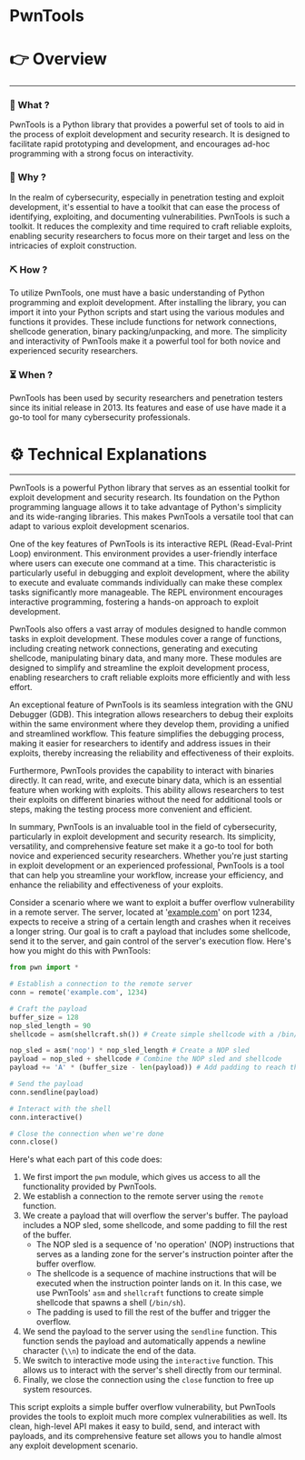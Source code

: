 # PwnTools


# 👉 Overview

---

### 👀 What ?

PwnTools is a Python library that provides a powerful set of tools to aid in the process of exploit development and security research. It is designed to facilitate rapid prototyping and development, and encourages ad-hoc programming with a strong focus on interactivity.


### 🧐 Why ?

In the realm of cybersecurity, especially in penetration testing and exploit development, it's essential to have a toolkit that can ease the process of identifying, exploiting, and documenting vulnerabilities. PwnTools is such a toolkit. It reduces the complexity and time required to craft reliable exploits, enabling security researchers to focus more on their target and less on the intricacies of exploit construction.


### ⛏️ How ?

To utilize PwnTools, one must have a basic understanding of Python programming and exploit development. After installing the library, you can import it into your Python scripts and start using the various modules and functions it provides. These include functions for network connections, shellcode generation, binary packing/unpacking, and more. The simplicity and interactivity of PwnTools make it a powerful tool for both novice and experienced security researchers.


### ⏳ When ?

PwnTools has been used by security researchers and penetration testers since its initial release in 2013. Its features and ease of use have made it a go-to tool for many cybersecurity professionals.


# ⚙️ Technical Explanations

---

PwnTools is a powerful Python library that serves as an essential toolkit for exploit development and security research. Its foundation on the Python programming language allows it to take advantage of Python's simplicity and its wide-ranging libraries. This makes PwnTools a versatile tool that can adapt to various exploit development scenarios.

One of the key features of PwnTools is its interactive REPL (Read-Eval-Print Loop) environment. This environment provides a user-friendly interface where users can execute one command at a time. This characteristic is particularly useful in debugging and exploit development, where the ability to execute and evaluate commands individually can make these complex tasks significantly more manageable. The REPL environment encourages interactive programming, fostering a hands-on approach to exploit development.

PwnTools also offers a vast array of modules designed to handle common tasks in exploit development. These modules cover a range of functions, including creating network connections, generating and executing shellcode, manipulating binary data, and many more. These modules are designed to simplify and streamline the exploit development process, enabling researchers to craft reliable exploits more efficiently and with less effort.

An exceptional feature of PwnTools is its seamless integration with the GNU Debugger (GDB). This integration allows researchers to debug their exploits within the same environment where they develop them, providing a unified and streamlined workflow. This feature simplifies the debugging process, making it easier for researchers to identify and address issues in their exploits, thereby increasing the reliability and effectiveness of their exploits.

Furthermore, PwnTools provides the capability to interact with binaries directly. It can read, write, and execute binary data, which is an essential feature when working with exploits. This ability allows researchers to test their exploits on different binaries without the need for additional tools or steps, making the testing process more convenient and efficient.

In summary, PwnTools is an invaluable tool in the field of cybersecurity, particularly in exploit development and security research. Its simplicity, versatility, and comprehensive feature set make it a go-to tool for both novice and experienced security researchers. Whether you're just starting in exploit development or an experienced professional, PwnTools is a tool that can help you streamline your workflow, increase your efficiency, and enhance the reliability and effectiveness of your exploits.

Consider a scenario where we want to exploit a buffer overflow vulnerability in a remote server. The server, located at '[example.com](http://example.com/)' on port 1234, expects to receive a string of a certain length and crashes when it receives a longer string. Our goal is to craft a payload that includes some shellcode, send it to the server, and gain control of the server's execution flow. Here's how you might do this with PwnTools:

```python
from pwn import *

# Establish a connection to the remote server
conn = remote('example.com', 1234)

# Craft the payload
buffer_size = 128
nop_sled_length = 90
shellcode = asm(shellcraft.sh()) # Create simple shellcode with a /bin/sh payload

nop_sled = asm('nop') * nop_sled_length # Create a NOP sled
payload = nop_sled + shellcode # Combine the NOP sled and shellcode
payload += 'A' * (buffer_size - len(payload)) # Add padding to reach the buffer size

# Send the payload
conn.sendline(payload)

# Interact with the shell
conn.interactive()

# Close the connection when we're done
conn.close()

```

Here's what each part of this code does:

1. We first import the `pwn` module, which gives us access to all the functionality provided by PwnTools.
2. We establish a connection to the remote server using the `remote` function.
3. We create a payload that will overflow the server's buffer. The payload includes a NOP sled, some shellcode, and some padding to fill the rest of the buffer.
    - The NOP sled is a sequence of 'no operation' (NOP) instructions that serves as a landing zone for the server's instruction pointer after the buffer overflow.
    - The shellcode is a sequence of machine instructions that will be executed when the instruction pointer lands on it. In this case, we use PwnTools' `asm` and `shellcraft` functions to create simple shellcode that spawns a shell (`/bin/sh`).
    - The padding is used to fill the rest of the buffer and trigger the overflow.
4. We send the payload to the server using the `sendline` function. This function sends the payload and automatically appends a newline character (`\\n`) to indicate the end of the data.
5. We switch to interactive mode using the `interactive` function. This allows us to interact with the server's shell directly from our terminal.
6. Finally, we close the connection using the `close` function to free up system resources.

This script exploits a simple buffer overflow vulnerability, but PwnTools provides the tools to exploit much more complex vulnerabilities as well. Its clean, high-level API makes it easy to build, send, and interact with payloads, and its comprehensive feature set allows you to handle almost any exploit development scenario.

